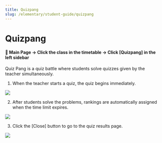 ```yaml
---
title: Quizpang
slug: /elementary/student-guide/quizpang
---
```



# Quizpang

#### 📍 Main Page → Click the class in the timetable → Click [Quizpang] in the left sidebar

Quiz Pang is a quiz battle where students solve quizzes given by the teacher simultaneously.

1. When the teacher starts a quiz, the quiz begins immediately.

<Image src="/img/en/elementary/student/10-01.jpg" size="lg" />

2. After students solve the problems, rankings are automatically assigned when the time limit expires.

<Image src="/img/en/elementary/student/10-02.jpg" size="lg" />

3. Click the [Close] button to go to the quiz results page.

<Image src="/img/en/elementary/student/10-03.jpg" size="lg" />
